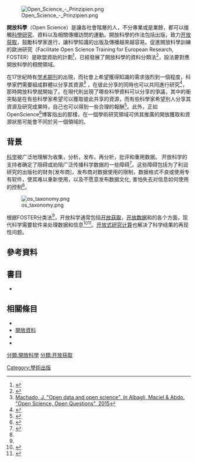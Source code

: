 [[File:Open_Science_-_Prinzipien.png|thumb]]

'''開放科學'''（Open Science）是讓各社會階層的人，不分專業或是業餘，都可以接觸[[科學研究|科學研究]]、資料以及相關傳播訪問的運動。開放科學的作法包括出版{{le|開放研究|Open research}}，致力[[开放获取|开放获取]]，鼓勵科學家進行{{le|Open notebook science|Open notebook science}}，讓科學知識的出版及傳播越來越容易。促進開放科學訓練的歐洲研究（Facilitate Open Science Training for European Research, FOSTER）是歐盟資助的計劃<ref>{{cite web|url=http://fosteropenscience.eu|title=FOSTER|accessdate=12 August 2015|archive-date=2021-05-08|archive-url=https://web.archive.org/web/20210508093258/https://www.fosteropenscience.eu/|dead-url=no}}</ref>，已經發展了開放科學的資料分類法<ref name="pontika">{{cite journal|author1=Nancy Pontika|author2=Petr Knoth|author3=Matteo Cancellieri|author4=Samuel Pearce|title=Fostering Open Science to Research using a Taxonomy and an eLearning Portal|date=2015|url=https://docs.google.com/uc?authuser=0&id=0ByewXV9UyaMtVnFVd3FWNklBNTA&export=download|accessdate=12 August 2015|journal=|archive-date=2019-07-12|archive-url=https://web.archive.org/web/20190712235555/https://doc-00-20-docs.googleusercontent.com/docs/securesc/ha0ro937gcuc7l7deffksulhg5h7mbp1/qrubhlfn1lsrano7g2dlcn8skqlk39sl/1562968800000/08925338233553404531/*/0ByewXV9UyaMtVnFVd3FWNklBNTA?e=download|dead-url=no}}</ref>，設法要對應開放科學的相關領域。

在17世紀時有[[学术期刊|学术期刊]]的出現，而社會上希望獲得知識的需求強烈到一個程度，科學家們需要組成群體以分享其資源<ref>[http://www.academia.edu/download/38678263/Open_Science_open_issues_Digital.pdf#page=190 Machado, J. "Open data and open science". ''In'' Albagli, Maciel & Abdo. "Open Science, Open Questions", 2015]</ref> ，在彼此分享的同時也可以共同進行研究<ref name="emergence">{{Cite journal | last1 = David | first1 = P. A. | title = Understanding the emergence of 'open science' institutions: Functionalist economics in historical context | doi = 10.1093/icc/dth023 | journal = Industrial and Corporate Change | volume = 13 | issue = 4 | pages = 571–589 | year = 2004 | pmid =  | pmc = }}</ref>，那時開放科學就開始了。在現代則出現了哪些科學資料可以分享的爭議{{sfn|Nielsen|2011|p=198-202}}，其中的衝突點是在有些科學家希望可以獲取彼此共享的資源，而有些科學家希望別人分享其資源及研究成果時，自己也可以得到一些合理的報酬<ref name="pauladavid">{{cite journal|last=David|first=Paul A.|title=Can "Open Science" be Protected from the Evolving Regime of IPR Protections?|journal=Journal of Institutional and Theoretical Economics|date=March 2004|volume=160|issue=1|publisher=Mohr Siebeck GmbH & Co. KG|jstor=40752435}}</ref>。此外，正如OpenScience<ref>{{cite web|url=http://openscience.com/|title=OpenScience|work=De Gruyter Open|access-date=2017-12-30|archive-date=2019-02-19|archive-url=https://web.archive.org/web/20190219191909/https://openscience.com/|dead-url=no}}</ref>博客指出的那樣，在一個學術研究領域可供其推廣的開放獲取和資源狀態可能會不同於另一個領域的。

== 背景 ==
[[科学|科学]]被广泛地理解为收集，分析，发布，再分析，批评和重用数据。 开放科学的支持者确定了阻碍或劝阻广泛传播科学数据的一些障碍<ref name="molloy">{{Cite journal | last1 = Molloy | first1 = J. C. | title = The Open Knowledge Foundation: Open Data Means Better Science | journal = PLoS Biology | volume = 9 | issue = 12 | pages = e1001195 | year = 2011 | pmid = 22162946 | pmc = 3232214 | doi = 10.1371/journal.pbio.1001195}}</ref>。这些障碍包括为了利润研究的出版社的财务[发布商]，发布商对数据使用的限制，数据格式不良或使用专有软件，使其难以重新使用，以及不愿意发布数据文化, 害怕失去对信息如何使用的控制<ref name="molloy"/>。

[[File:os_taxonomy.png|thumb]]

根据FOSTER分类法<ref name="pontika"/>，开放科学通常包括[[开放获取|开放获取]]，[[開放資料|开放数据]]和{{le|开源软件运动|Open-source software movement}}的各个方面，现代科学需要软件来处理数据和信息<ref>{{cite web |url=http://www.h-online.com/open/features/Open-Source-Open-Science-Open-Source-Science-1365622.html?page=2 |title=Open Source, Open Science, Open Source Science |author=Glyn Moody |date=26 October 2011 |work= |publisher= |accessdate=3 January 2012 |archive-date=2013-04-20 |archive-url=https://www.webcitation.org/6G1xRXYIA?url=http://www.h-online.com/open/features/Open-Source-Open-Science-Open-Source-Science-1365622.html?page=2 |dead-url=no }}</ref><ref name="rocchini">{{Cite journal | last1 = Rocchini | first1 = D. | last2 = Neteler | first2 = M. | title = Let the four freedoms paradigm apply to ecology | doi = 10.1016/j.tree.2012.03.009 | journal = Trends in Ecology & Evolution | year = 2012 | volume = 27| number = 6 | pages = 310–311}}</ref>。[[开放式研究计算|开放式研究计算]]也解决了科学结果的再现性问题。

==參考資料==
{{reflist}}

==書目==
*{{cite book |ref=harv |last=Nielsen |first=Michael |title=Reinventing Discovery: The New Era of Networked Science|year=2011|publisher=Princeton University Press|location=Princeton, N.J.|isbn=978-0-691-14890-8}}

==相關條目==
*{{le|GeneLab|GeneLab}}
*[[開放資料|開放資料]]
*{{le|開放科學資料|Open science data}}
*{{le|開放研究|Open research}}

{{Open navbox}}

[[分類:開放科學|分類:開放科學]]
[[分類:开放获取|分類:开放获取]]
[[Category:學術出版|Category:學術出版]]